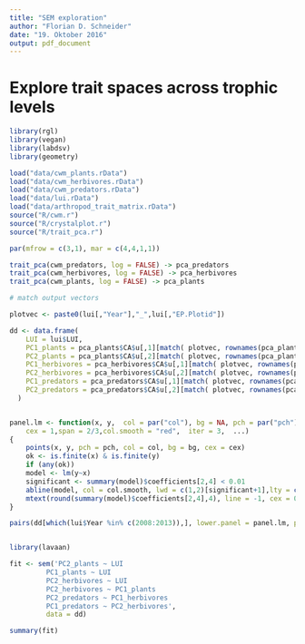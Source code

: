 ```yaml
---
title: "SEM exploration"
author: "Florian D. Schneider"
date: "19. Oktober 2016"
output: pdf_document
---
```


# Explore trait spaces across trophic levels


```r

library(rgl)
library(vegan)
library(labdsv)
library(geometry)

load("data/cwm_plants.rData")
load("data/cwm_herbivores.rData")
load("data/cwm_predators.rData")
load("data/lui.rData")
load("data/arthropod_trait_matrix.rData")
source("R/cwm.r")
source("R/crystalplot.r")
source("R/trait_pca.r")

par(mfrow = c(3,1), mar = c(4,4,1,1))

trait_pca(cwm_predators, log = FALSE) -> pca_predators
trait_pca(cwm_herbivores, log = FALSE) -> pca_herbivores
trait_pca(cwm_plants, log = FALSE) -> pca_plants

# match output vectors

plotvec <- paste0(lui[,"Year"],"_",lui[,"EP.Plotid"])

dd <- data.frame(
    LUI = lui$LUI,
    PC1_plants = pca_plants$CA$u[,1][match( plotvec, rownames(pca_plants$CA$u))],
    PC2_plants = pca_plants$CA$u[,2][match( plotvec, rownames(pca_plants$CA$u))],
    PC1_herbivores = pca_herbivores$CA$u[,1][match( plotvec, rownames(pca_herbivores$CA$u))],
    PC2_herbivores = pca_herbivores$CA$u[,2][match( plotvec, rownames(pca_herbivores$CA$u))],
    PC1_predators = pca_predators$CA$u[,1][match( plotvec, rownames(pca_predators$CA$u))],
    PC2_predators = pca_predators$CA$u[,2][match( plotvec, rownames(pca_predators$CA$u))]
  )


panel.lm <- function(x, y,  col = par("col"), bg = NA, pch = par("pch"), 
    cex = 1,span = 2/3,col.smooth = "red",  iter = 3,  ...)
{
    points(x, y, pch = pch, col = col, bg = bg, cex = cex)
    ok <- is.finite(x) & is.finite(y)
    if (any(ok))
    model <- lm(y~x)
    significant <- summary(model)$coefficients[2,4] < 0.01
    abline(model, col = col.smooth, lwd = c(1,2)[significant+1],lty = c(2,1)[significant+1])
    mtext(round(summary(model)$coefficients[2,4],4), line = -1, cex = 0.5, col = col.smooth)
}

pairs(dd[which(lui$Year %in% c(2008:2013)),], lower.panel = panel.lm, pch = 20, col = "#00000030")


library(lavaan)

fit <- sem('PC2_plants ~ LUI
         PC1_plants ~ LUI
         PC2_herbivores ~ LUI
         PC2_herbivores ~ PC1_plants
         PC2_predators ~ PC1_herbivores
         PC1_predators ~ PC2_herbivores', 
         data = dd)

summary(fit)


```